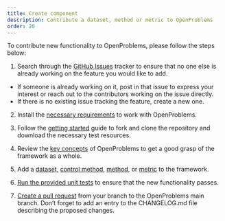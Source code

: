 ```yaml
---
title: Create component
description: Contribute a dataset, method or metric to OpenProblems
order: 20
---
```



To contribute new functionality to OpenProblems, please follow the steps below:

1. Search through the [GitHub Issues](https://github.com/openproblems-bio/openproblems-v2/issues)  tracker to ensure that no one else is already working on the feature you would like to add. 
  - If someone is already working on it, post in that issue to express your interest or reach out to the contributors working on the issue directly.
  - If there is no existing issue tracking the feature, create a new one.

2. Install the [necessary requirements](../fundamentals/requirements.qmd) to work with OpenProblems.

3. Follow the [getting started](../fundamentals/getting_started.qmd) guide to fork and clone the repository and download the necessary test resources.

4. Review the [key concepts](concepts.qmd) of OpenProblems to get a good grasp of the framework as a whole.

5. Add a [dataset](add_a_dataset.qmd), [control method](add_a_control.qmd), [method](add_a_method.qmd), or [metric](add_a_metric.qmd) to the framework.

6. [Run the provided unit tests](run_tests.qmd) to ensure that the new functionality passes.

7. [Create a pull request](../create_component/create_pull_request.qmd) from your branch to the OpenProblems main branch. Don't forget to add an entry to the CHANGELOG.md file describing the proposed changes.